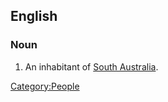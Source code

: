 ==English==
===Noun===
{{en-noun|sg=[[crow]] [[eater]]}}
# {{context|AU|jocular}} An inhabitant of [[South Australia]].
[[Category:People]]